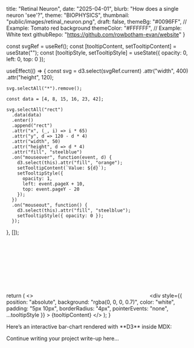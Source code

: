   title:     "Retinal Neuron",
  date:      "2025-04-01",
  blurb:     "How does a single neuron 'see'?",
  theme:     "BIOPHYSICS",
  thumbnail: "public/images/retinal_neuron.png",
  draft:     false,
  themeBg:    "#0096FF",      // Example: Tomato red background
  themeColor: "#FFFFFF",       // Example: White text
  githubRepo: "https://github.com/rowbotham-evan/website"
}


  const svgRef = useRef();
  const [tooltipContent, setTooltipContent] = useState("");
  const [tooltipStyle, setTooltipStyle] = useState({ opacity: 0, left: 0, top: 0 });

  useEffect(() => {
    const svg = d3.select(svgRef.current)
      .attr("width", 400)
      .attr("height", 120);

    svg.selectAll("*").remove();

    const data = [4, 8, 15, 16, 23, 42];

    svg.selectAll("rect")
      .data(data)
      .enter()
      .append("rect")
      .attr("x", (_, i) => i * 65)
      .attr("y", d => 120 - d * 4)
      .attr("width", 50)
      .attr("height", d => d * 4)
      .attr("fill", "steelblue")
      .on("mouseover", function(event, d) {
        d3.select(this).attr("fill", "orange");
        setTooltipContent(`Value: ${d}`);
        setTooltipStyle({
          opacity: 1,
          left: event.pageX + 10,
          top: event.pageY - 20
        });
      })
      .on("mouseout", function() {
        d3.select(this).attr("fill", "steelblue");
        setTooltipStyle({ opacity: 0 });
      });

  }, []);

  return (
    <>
      <svg ref={svgRef}></svg>
      <div
        style={{
          position: "absolute",
          background: "rgba(0, 0, 0, 0.7)",
          color: "white",
          padding: "5px 10px",
          borderRadius: "4px",
          pointerEvents: "none",
          ...tooltipStyle
        }}
      >
        {tooltipContent}
      </div>
    </>
  );
}

<p>Here’s an interactive bar-chart rendered with **D3** inside MDX:</p>

<BarDemo />

<p>Continue writing your project write-up here…</p>
